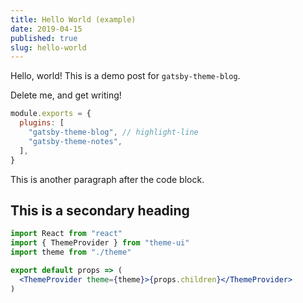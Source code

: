 ```yaml
---
title: Hello World (example)
date: 2019-04-15
published: true
slug: hello-world
---
```


Hello, world! This is a demo post for `gatsby-theme-blog`.

Delete me, and get writing!

```js {1,3-4}
module.exports = {
  plugins: [
    "gatsby-theme-blog", // highlight-line
    "gatsby-theme-notes",
  ],
}
```

This is another paragraph after the code block.

## This is a secondary heading

```jsx
import React from "react"
import { ThemeProvider } from "theme-ui"
import theme from "./theme"

export default props => (
  <ThemeProvider theme={theme}>{props.children}</ThemeProvider>
)
```

